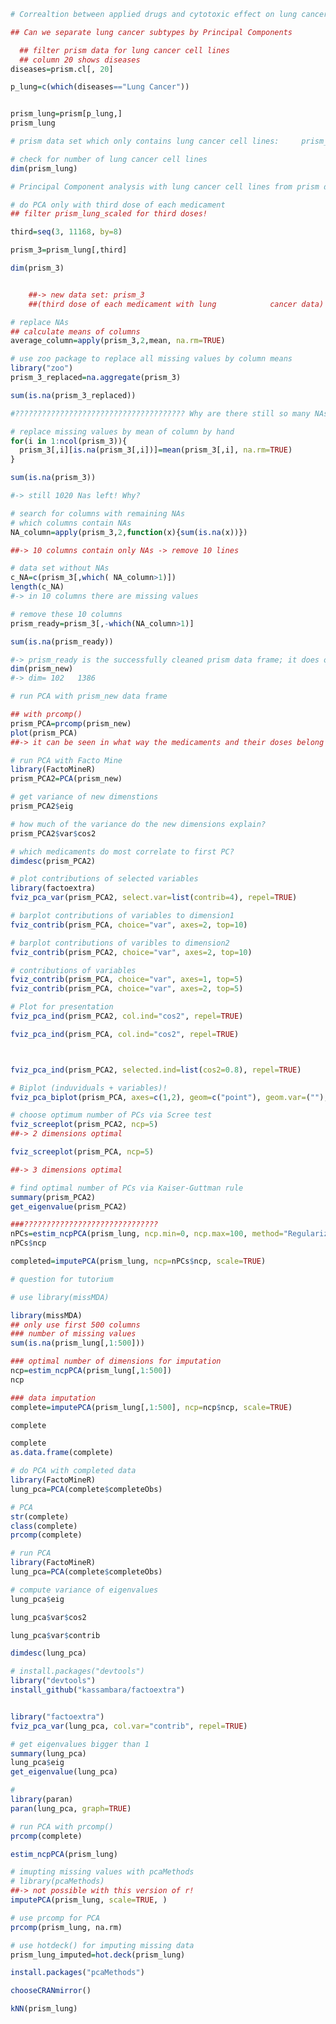 ```r
# Correaltion between applied drugs and cytotoxic effect on lung cancer cells?

## Can we separate lung cancer subtypes by Principal Components

  ## filter prism data for lung cancer cell lines
  ## column 20 shows diseases
diseases=prism.cl[, 20]

p_lung=c(which(diseases=="Lung Cancer"))


prism_lung=prism[p_lung,]
prism_lung

# prism data set which only contains lung cancer cell lines:     prism_lung

# check for number of lung cancer cell lines
dim(prism_lung)
```
```r
# Principal Component analysis with lung cancer cell lines from prism data set

# do PCA only with third dose of each medicament
## filter prism_lung_scaled for third doses!

third=seq(3, 11168, by=8)

prism_3=prism_lung[,third]

dim(prism_3)


    ##-> new data set: prism_3  
    ##(third dose of each medicament with lung            cancer data)
```

```r
# replace NAs 
## calculate means of columns
average_column=apply(prism_3,2,mean, na.rm=TRUE)
```



```r
# use zoo package to replace all missing values by column means
library("zoo")
prism_3_replaced=na.aggregate(prism_3)

sum(is.na(prism_3_replaced))

#?????????????????????????????????????? Why are there still so many NAs?


```

```r
# replace missing values by mean of column by hand
for(i in 1:ncol(prism_3)){
  prism_3[,i][is.na(prism_3[,i])]=mean(prism_3[,i], na.rm=TRUE)
}

sum(is.na(prism_3))

#-> still 1020 Nas left! Why?
```

```r
# search for columns with remaining NAs
# which columns contain NAs
NA_column=apply(prism_3,2,function(x){sum(is.na(x))})

##-> 10 columns contain only NAs -> remove 10 lines

# data set without NAs
c_NA=c(prism_3[,which( NA_column>1)])
length(c_NA)
#-> in 10 columns there are missing values

```


```r
# remove these 10 columns 
prism_ready=prism_3[,-which(NA_column>1)]

sum(is.na(prism_ready))

#-> prism_ready is the successfully cleaned prism data frame; it does only include those cell lines which belong to lung cancer; it does only contain the third dose of each medicament; all NAs were replaced by the mean of the corresponding column; 10 columns with only NAs have been removed 
dim(prism_new)
#-> dim= 102   1386
```


```r
# run PCA with prism_new data frame

## with prcomp()
prism_PCA=prcomp(prism_new)
plot(prism_PCA)
##-> it can be seen in what way the medicaments and their doses belong to the PCs
```


```r
# run PCA with Facto Mine
library(FactoMineR)
prism_PCA2=PCA(prism_new)
```
```r
# get variance of new dimenstions
prism_PCA2$eig
```

```r
# how much of the variance do the new dimensions explain?
prism_PCA2$var$cos2
```

```r
# which medicaments do most correlate to first PC?
dimdesc(prism_PCA2)
```
```r
# plot contributions of selected variables
library(factoextra)
fviz_pca_var(prism_PCA2, select.var=list(contrib=4), repel=TRUE)
```
```r
# barplot contributions of variables to dimension1
fviz_contrib(prism_PCA, choice="var", axes=2, top=10)

# barplot contributions of varibles to dimension2
fviz_contrib(prism_PCA2, choice="var", axes=2, top=10)
```


```r
# contributions of variables
fviz_contrib(prism_PCA, choice="var", axes=1, top=5)
fviz_contrib(prism_PCA, choice="var", axes=2, top=5)
```

```r
# Plot for presentation
fviz_pca_ind(prism_PCA2, col.ind="cos2", repel=TRUE)

fviz_pca_ind(prism_PCA, col.ind="cos2", repel=TRUE)



fviz_pca_ind(prism_PCA2, selected.ind=list(cos2=0.8), repel=TRUE)
```
```r
# Biplot (induviduals + variables)!
fviz_pca_biplot(prism_PCA, axes=c(1,2), geom=c("point"), geom.var=(""),title = ("PCA - Biplot"))
```


```r
# choose optimum number of PCs via Scree test
fviz_screeplot(prism_PCA2, ncp=5)
##-> 2 dimensions optimal

fviz_screeplot(prism_PCA, ncp=5)

##-> 3 dimensions optimal
```

```r
# find optimal number of PCs via Kaiser-Guttman rule
summary(prism_PCA2)
get_eigenvalue(prism_PCA2)

```


















```r
###??????????????????????????????
nPCs=estim_ncpPCA(prism_lung, ncp.min=0, ncp.max=100, method="Regularized", scale=TRUE, method.cv="gcv")
nPCs$ncp

completed=imputePCA(prism_lung, ncp=nPCs$ncp, scale=TRUE)
```

```r
# question for tutorium

# use library(missMDA)

library(missMDA)
## only use first 500 columns
### number of missing values
sum(is.na(prism_lung[,1:500]))

### optimal number of dimensions for imputation
ncp=estim_ncpPCA(prism_lung[,1:500])
ncp

### data imputation
complete=imputePCA(prism_lung[,1:500], ncp=ncp$ncp, scale=TRUE)

complete
```
```r
complete
as.data.frame(complete)
```


```r
# do PCA with completed data
library(FactoMineR)
lung_pca=PCA(complete$completeObs)
```


```r
# PCA
str(complete)
class(complete)
prcomp(complete)
```


```r
# run PCA
library(FactoMineR)
lung_pca=PCA(complete$completeObs)
```


```r
# compute variance of eigenvalues
lung_pca$eig

lung_pca$var$cos2
```


```r
lung_pca$var$contrib
```
```r
dimdesc(lung_pca)
```
```r
# install.packages("devtools")
library("devtools")
install_github("kassambara/factoextra")


library("factoextra")
fviz_pca_var(lung_pca, col.var="contrib", repel=TRUE)
```
```r
# get eigenvalues bigger than 1
summary(lung_pca)
lung_pca$eig
get_eigenvalue(lung_pca)
```
```r
# 
library(paran)
paran(lung_pca, graph=TRUE)
```


```r
# run PCA with prcomp()
prcomp(complete)


```


```r
estim_ncpPCA(prism_lung)
```

```r
# imupting missing values with pcaMethods
# library(pcaMethods)
##-> not possible with this version of r!
imputePCA(prism_lung, scale=TRUE, )
```

```r
# use prcomp for PCA
prcomp(prism_lung, na.rm)
```
```r
# use hotdeck() for imputing missing data
prism_lung_imputed=hot.deck(prism_lung)


```
```r
install.packages("pcaMethods")

```
```r
chooseCRANmirror()
```

```r
kNN(prism_lung)
```
